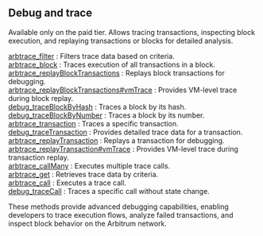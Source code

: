 ## Debug and trace

Available only on the paid tier. Allows tracing transactions, inspecting block execution, and replaying transactions or blocks for detailed analysis.

[arbtrace_filter](/arbitrum-api/debugandtrace/arbtrace_filter) : Filters trace data based on criteria. \
[arbtrace_block](/arbitrum-api/debugandtrace/arbtrace_block) : Traces execution of all transactions in a block. \
[arbtrace_replayBlockTransactions](/arbitrum-api/debugandtrace/arbtrace_replayBlockTransactions) : Replays block transactions for debugging. \
[arbtrace_replayBlockTransactions#vmTrace](/arbitrum-api/debugandtrace/arbtrace_replayBlockTransactionsvmTrace) : Provides VM-level trace during block replay. \
[debug_traceBlockByHash](/arbitrum-api/debugandtrace/debug_traceBlockByHash) : Traces a block by its hash. \
[debug_traceBlockByNumber](/arbitrum-api/debugandtrace/debug_traceBlockByNumber) : Traces a block by its number. \
[arbtrace_transaction](/arbitrum-api/debugandtrace/arbtrace_transaction) : Traces a specific transaction. \
[debug_traceTransaction](/arbitrum-api/debugandtrace/debug_traceTransaction) : Provides detailed trace data for a transaction. \
[arbtrace_replayTransaction](/arbitrum-api/debugandtrace/arbtrace_replayTransaction) : Replays a transaction for debugging. \
[arbtrace_replayTransaction#vmTrace](/arbitrum-api/debugandtrace/arbtrace_replayTransactionvmTrace) : Provides VM-level trace during transaction replay. \
[arbtrace_callMany](/arbitrum-api/debugandtrace/arbtrace_callMany) : Executes multiple trace calls. \
[arbtrace_get](/arbitrum-api/debugandtrace/arbtrace_get) : Retrieves trace data by criteria. \
[arbtrace_call](/arbitrum-api/debugandtrace/arbtrace_call) : Executes a trace call. \
[debug_traceCall](/arbitrum-api/debugandtrace/debug_traceCall) : Traces a specific call without state change.

These methods provide advanced debugging capabilities, enabling developers to trace execution flows, analyze failed transactions, and inspect block behavior on the Arbitrum network.

